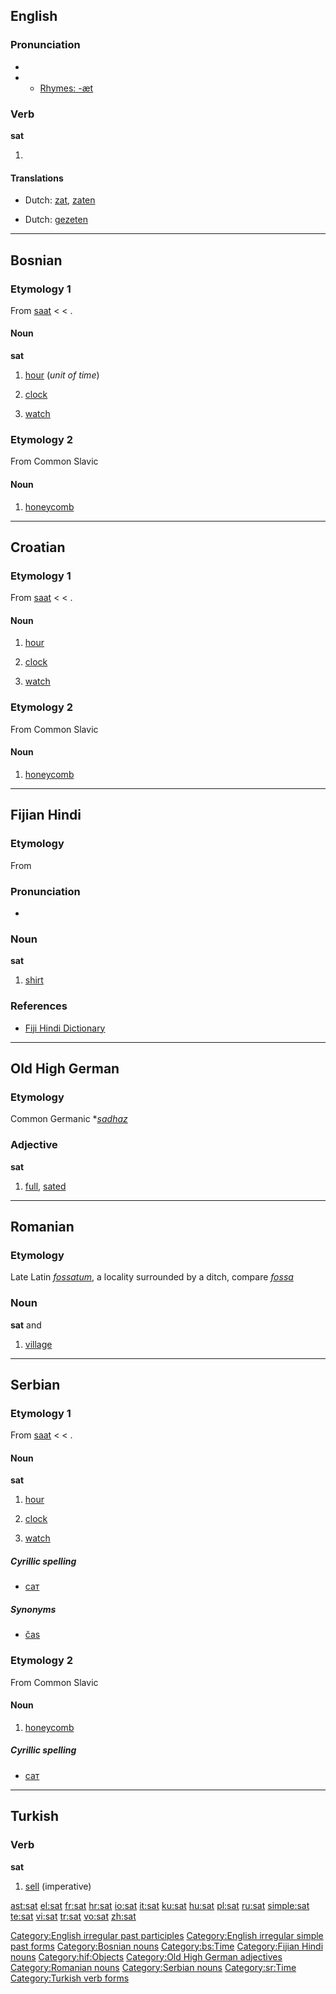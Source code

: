==English==

===Pronunciation===
* {{IPA|/'sæt/}}
* {{audio|en-us-sat.ogg|Audio (US)}}
** [[Rhymes:English:-æt|Rhymes: -æt]]

===Verb===
'''sat'''

# {{past of|''[[sit]]''}}

====Translations====
{{trans-top|Simple past}}
* Dutch: [[zat]], [[zaten]]
{{trans-mid}}
{{trans-bottom}}

{{trans-top|Past participle}}
* Dutch: [[gezeten]]
{{trans-mid}}
{{trans-bottom}}

[[Category:English irregular past participles]]
[[Category:English irregular simple past forms]]

----

==Bosnian==

===Etymology 1===
From {{Turk.|bs}} [[saat]] < {{Pers.|bs}} {{fa-Arab|[[ساعت]]}} < {{Ar.|bs}} {{Arab|[[ساعة]]}}.

====Noun====
'''sat''' {{m}}

# {{i|plural: [[sati]]}} [[hour]] (''unit of time'')
# {{i|plural: [[satovi]]}} [[clock]]
# {{i|plural: [[satovi]]}} [[watch]]

===Etymology 2===
From Common Slavic

====Noun====
{{infl|bs|noun}}

# {{i|obsolete}} [[honeycomb]]

[[Category:Bosnian nouns]]
[[Category:bs:Time]]

----

==Croatian==

===Etymology 1===
From {{Turk.|hr}} [[saat]] < {{Pers.|hr}} {{fa-Arab|[[ساعت]]}} < {{Ar.|hr}} {{Arab|[[ساعة]]}}.

====Noun====
{{hr-noun|g=m}}

# {{i|plural: [[sati]]}}  [[hour]]
# {{i|plural: [[satovi]]}} [[clock]]
# {{i|plural: [[satovi]]}} [[watch]]

===Etymology 2===
From Common Slavic

====Noun====
{{infl|hr|noun}}

# {{i|obsolete}} [[honeycomb]]

----

==Fijian Hindi==

===Etymology===
From {{E.|hif}} {{term|shirt}}

===Pronunciation===
* {{IPA|/səʈ/}}

===Noun===
'''sat'''

# [[shirt]]

=== References ===
* [http://www.geocities.com/fijihindi/FijiHindiEnglishDict.htm#s Fiji Hindi Dictionary]

[[Category:Fijian Hindi nouns]]
[[Category:hif:Objects]]

----

==Old High German==

===Etymology===
Common Germanic *''[[sadhaz]]''

===Adjective===
'''sat'''

# [[full]], [[sated]]

[[Category:Old High German adjectives]]

----

==Romanian==

===Etymology===
Late Latin ''[[fossatum]]'', a locality surrounded by a ditch, compare ''[[fossa]]''

===Noun===
'''sat''' {{f}} and {{m}}

# [[village]]

[[Category:Romanian nouns]]

----



==Serbian==

===Etymology 1===
From {{Turk.|sr}} [[saat]] < {{Pers.|sr}} {{fa-Arab|[[ساعت]]}} < {{Ar.|sr}} {{Arab|[[ساعة]]}}.

====Noun====
'''sat''' {{m}}

# {{i|plural: [[sati]]}} [[hour]]
# {{i|plural: [[satovi]]}} [[clock]]
# {{i|plural: [[satovi]]}} [[watch]]

=====Cyrillic spelling=====
* [[сат#Serbian|сат]]

=====Synonyms=====
* [[čas#Serbian|čas]]

===Etymology 2===
From Common Slavic

====Noun====
{{infl|sr|noun}}

# {{i|obsolete}} [[honeycomb]]

=====Cyrillic spelling=====
* [[сат#Serbian|сат]]

[[Category:Serbian nouns]]
[[Category:sr:Time]]

----

==Turkish==

===Verb===
'''sat'''

# [[sell]] (imperative)

[[Category:Turkish verb forms]]

[[ast:sat]]
[[el:sat]]
[[fr:sat]]
[[hr:sat]]
[[io:sat]]
[[it:sat]]
[[ku:sat]]
[[hu:sat]]
[[pl:sat]]
[[ru:sat]]
[[simple:sat]]
[[te:sat]]
[[vi:sat]]
[[tr:sat]]
[[vo:sat]]
[[zh:sat]]